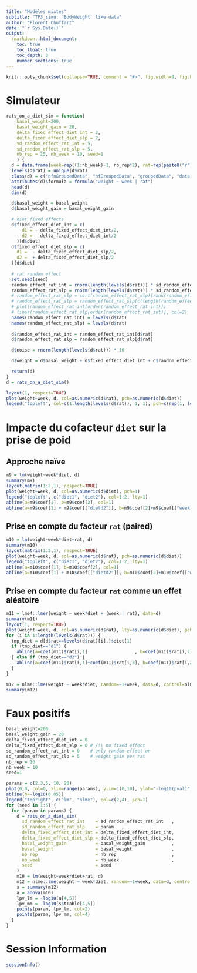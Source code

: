 ```yaml
---
title: "Modèles mixtes"
subtitle: "TP3_simu: `BodyWeight` like data"
author: "Florent Chuffart"
date: "`r Sys.Date()`"
output: 
  rmarkdown::html_document:
    toc: true
    toc_float: true
    toc_depth: 3
    number_sections: true
---
```



```r
knitr::opts_chunk$set(collapse=TRUE, comment = "#>", fig.width=9, fig.height=6, eval=TRUE, echo=TRUE, results="verbatim", warning=FALSE)
```
# Simulateur


```r
rats_on_a_diet_sim = function(
    basal_weight=200,
    basal_weight_gain = 20,
    delta_fixed_effect_diet_int = 2, 
    delta_fixed_effect_diet_slp = 2, 
    sd_random_effect_rat_int = 5,
    sd_random_effect_rat_slp = 5,
    nb_rep = 25, nb_week = 10, seed=1
    ) {
  d = data.frame(week=rep((1:nb_week)-1, nb_rep*2), rat=rep(paste0("r", 1:(nb_rep*2)), each=nb_week), diet=rep(paste0("d", 1:2), each=nb_week*nb_rep), stringsAsFactors=TRUE)
  levels(d$rat) = unique(d$rat)
  class(d) = c("nfnGroupedData", "nfGroupedData", "groupedData", "data.frame")
  attributes(d)$formula = formula("weight ~ week | rat")
  head(d)
  dim(d)

  d$basal_weight = basal_weight
  d$basal_weight_gain = basal_weight_gain

  # diet fixed effects
  d$fixed_effect_diet_int = c(
      d1 = - delta_fixed_effect_diet_int/2,
      d2 =   delta_fixed_effect_diet_int/2
    )[d$diet]
  d$fixed_effect_diet_slp = c(
    d1 =  - delta_fixed_effect_diet_slp/2,
    d2 =  + delta_fixed_effect_diet_slp/2
  )[d$diet]
  
  # rat random effect 
  set.seed(seed)
  random_effect_rat_int = rnorm(length(levels(d$rat))) * sd_random_effect_rat_int
  random_effect_rat_slp = rnorm(length(levels(d$rat))) * sd_random_effect_rat_slp
  # random_effect_rat_slp = sort(random_effect_rat_slp)[rank(random_effect_rat_int)]
  # random_effect_rat_slp = random_effect_rat_slp[c(length(random_effect_rat_slp), 2:(length(random_effect_rat_slp)-1), 1)]
  # plot(random_effect_rat_int[order(random_effect_rat_int)])
  # lines(random_effect_rat_slp[order(random_effect_rat_int)], col=2)
  names(random_effect_rat_int) = levels(d$rat)
  names(random_effect_rat_slp) = levels(d$rat)
  
  d$random_effect_rat_int = random_effect_rat_int[d$rat]
  d$random_effect_rat_slp = random_effect_rat_slp[d$rat]

  d$noise = rnorm(length(levels(d$rat))) * 10

  d$weight = d$basal_weight + d$fixed_effect_diet_int + d$random_effect_rat_int + d$week * (d$basal_weight_gain + d$fixed_effect_diet_slp + d$random_effect_rat_slp) + d$noise

  return(d) 
}
d = rats_on_a_diet_sim()

layout(1, respect=TRUE)
plot(weight~week, d, col=as.numeric(d$rat), pch=as.numeric(d$diet))
legend("topleft", col=c(1:length(levels(d$rat)), 1, 1), pch=c(rep(1, length(levels(d$rat))/2), rep(2, length(levels(d$rat))/2), 1, 2), c(levels(d$rat), levels(d$diet)))
```




# Impacte du cofacteur `diet` sur la prise de poid

## Approche naïve

```r
m9 = lm(weight~week*diet, d)
summary(m9)
layout(matrix(1:2,1), respect=TRUE)
plot(weight~week, d, col=as.numeric(d$diet), pch=1)
legend("topleft", c("diet1", "diet2"), col=1:2, lty=1)
abline(a=m9$coef[1], b=m9$coef[2], col=1)
abline(a=m9$coef[1] + m9$coef[["dietd2"]], b=m9$coef[2]+m9$coef[["week:dietd2"]], col=2)
```

## Prise en compte du facteur `rat` (paired)

```r
m10 = lm(weight~week*diet+rat, d)
summary(m10)
layout(matrix(1:2,1), respect=TRUE)
plot(weight~week, d, col=as.numeric(d$rat), pch=as.numeric(d$diet))
legend("topleft", c("diet1", "diet2"), col=1:2, lty=1)
abline(a=m10$coef[1], b=m10$coef[2], col=1)
abline(a=m10$coef[1] + m10$coef[["dietd2"]], b=m10$coef[2]+m10$coef[["week:dietd2"]], col=2)
```


## Prise en compte du facteur `rat` comme un effet aléatoire



```r
m11 = lme4::lmer(weight ~ week*diet + (week | rat), data=d)
summary(m11)
layout(1, respect=TRUE)
plot(weight~week, d, col=as.numeric(d$rat), lty=as.numeric(d$diet), pch=as.numeric(d$diet), main="weight ~ week*diet + (week | rat)")
for (i in 1:length(levels(d$rat))) {
  tmp_diet = d[d$rat==levels(d$rat)[i],]$diet[1]
  if (tmp_diet=="d1") {
    abline(a=coef(m11)$rat[i,1]                  , b=coef(m11)$rat[i,2]                  , col=i)    
  } else if (tmp_diet=="d2") {
    abline(a=coef(m11)$rat[i,1]+coef(m11)$rat[i,3], b=coef(m11)$rat[i,2]+coef(m11)$rat[i,4], col=i)
  } 
}

m12 = nlme::lme(weight ~ week*diet, random=~1+week, data=d, control=nlme::lmeControl(opt='optim'), method="ML")
summary(m12)
```

# Faux positifs

```r
basal_weight=200
basal_weight_gain = 20
delta_fixed_effect_diet_int = 0 
delta_fixed_effect_diet_slp = 0 # /!\ no fixed effect 
sd_random_effect_rat_int = 0    # only random effect on   
sd_random_effect_rat_slp = 5    # weight gain per rat 
nb_rep = 10
nb_week = 10
seed=1

params = c(2,3,5, 10, 20)
plot(0,0, col=0, xlim=range(params), ylim=c(0,10), ylab="-log10(pval)", xlab="sd_random_effect_rat_slp")
abline(h=-log10(0.05))
legend("topright", c("lm", "nlme"), col=c(2,4), pch=1)
for (seed in 1:5) {
  for (param in params) {
    d = rats_on_a_diet_sim(
      sd_random_effect_rat_int    = sd_random_effect_rat_int   ,
      sd_random_effect_rat_slp    = param   ,
      delta_fixed_effect_diet_int = delta_fixed_effect_diet_int,
      delta_fixed_effect_diet_slp = delta_fixed_effect_diet_slp,
      basal_weight_gain           = basal_weight_gain          ,
      basal_weight                = basal_weight               ,
      nb_rep                      = nb_rep                     ,
      nb_week                     = nb_week                    ,
      seed                        = seed                       
    )
    m10 = lm(weight~week*diet+rat, d)
    m12 = nlme::lme(weight ~ week*diet, random=~1+week, data=d, control=nlme::lmeControl(opt='optim'), method="ML")
    s = summary(m12)
    a = anova(m10)
    lpv_lm = -log10(a[4,5])
    lpv_mm = -log10(s$tTable[4,5])
    points(param, lpv_lm, col=2)
    points(param, lpv_mm, col=4)  
  }
}

```


# Session Information

```r
sessionInfo()
```

